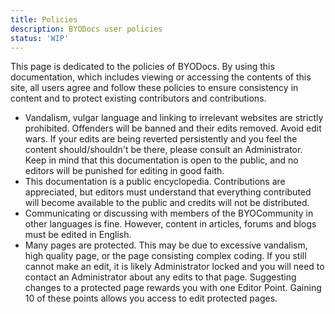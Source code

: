 ```yaml
---
title: Policies
description: BYODocs user policies
status: 'WIP'
---
```


This page is dedicated to the policies of BYODocs. By using this documentation, which includes viewing or accessing the contents of this site, all users agree and follow these policies to ensure consistency in content and to protect existing contributors and contributions.

- Vandalism, vulgar language and linking to irrelevant websites are strictly prohibited. Offenders will be banned and their edits removed. Avoid edit wars. If your edits are being reverted persistently and you feel the content should/shouldn't be there, please consult an Administrator. Keep in mind that this documentation is open to the public, and no editors will be punished for editing in good faith.
- This documentation is a public encyclopedia. Contributions are appreciated, but editors must understand that everything contributed will become available to the public and credits will not be distributed.
- Communicating or discussing with members of the BYOCommunity in other languages is fine. However, content in articles, forums and blogs must be edited in English.
- Many pages are protected. This may be due to excessive vandalism, high quality page, or the page consisting complex coding. If you still cannot make an edit, it is likely Administrator locked and you will need to contact an Administrator about any edits to that page. Suggesting changes to a protected page rewards you with one Editor Point. Gaining 10 of these points allows you access to edit protected pages.
